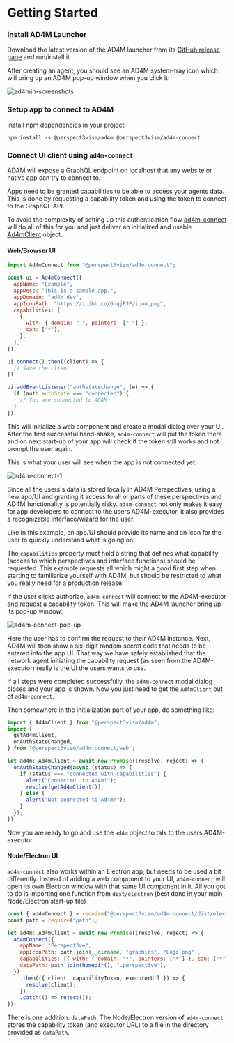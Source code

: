 
# Getting Started

<Steps>

### Install AD4M Launcher

Download the latest version of the AD4M launcher from
its [GitHub release page](https://github.com/perspect3vism/ad4min/releases) and run/install it.

After creating an agent, you should see an AD4M system-tray icon which will
bring up an AD4M pop-up window when you click it:

![ad4min-screenshots](/images/launcher.jpg)

### Setup app to connect to AD4M

Install npm dependencies in your project:

```
npm install -s @perspect3vism/ad4m @perspect3vism/ad4m-connect
```

### Connect UI client using `ad4m-connect`

ADAM will expose a GraphQL endpoint on localhost that any website or native app can try to connect to.

Apps need to be granted capabilities to be able to access your agents data.
This is done by requesting a capability token and using the token to connect to the GraphQL API.

To avoid the complexity of setting up this authentication flow [ad4m-connect](https://github.com/perspect3vism/ad4m-connect)
will do all of this for you and just deliver an initialized and usable
[Ad4mClient](/jsdoc/classes/Ad4mClient) object.

#### Web/Browser UI

```js
import Ad4mConnect from "@perspect3vism/ad4m-connect";

const ui = Ad4mConnect({
  appName: "Example",
  appDesc: "This is a sample app.",
  appDomain: "ad4m.dev",
  appIconPath: "https://i.ibb.co/GnqjPJP/icon.png",
  capabilities: [
    {
      with: { domain: "_", pointers: ["_"] },
      can: ["*"],
    },
  ],
});

ui.connect().then((client) => {
  // Save the client
});

ui.addEventListener("authstatechange", (e) => {
  if (auth.authState === "connected") {
    // You are connected to ADAM
  }
});
```

This will initialize a web component and create a modal dialog over your UI.
After the first successful hand-shake, `ad4m-connect` will put the token there
and on next start-up of your app will check if the token still works and
not prompt the user again.

This is what your user will see when the app is not connected yet:

![ad4m-connect-1](/images/connect.jpg)

Since all the users's data is stored locally in AD4M Perspectives,
using a new app/UI and granting it access to all or parts of these perspectives
and AD4M functionality is potentially risky.
`ad4m-connect` not only makes it easy for app developers to connect to the users AD4M-executor,
it also provides a recognizable interface/wizard for the user.

Like in this example, an app/UI should provide its name and an icon for the user
to quickly understand what is going on.

The `capabilities` property must hold a string that defines what capability
(access to which perspectives and interface functions) should be requested.
This example requests all which might a good first step when starting to familiarize
yourself with AD4M, but should be restricted to what you really need for a production release.

If the user clicks authorize, `ad4m-connect` will connect to the AD4M-executor and request a capability token.
This will make the AD4M launcher bring up its pop-up window:

![ad4m-connect-pop-up](/images/authorize.jpg)

Here the user has to confirm the request to their AD4M instance.
Next, AD4M will then show a six-digit random secret code that needs to be entered into the app UI.
That way we have safely established that the network agent initiating the capability request (as seen from
the AD4M-executor) really is the UI the users wants to use.

If all steps were completed successfully, the `ad4m-connect` modal dialog closes and your app is shown.
Now you just need to get the `Ad4mClient` out of `ad4m-connect`.

Then somewhere in the initialization part of your app, do something like:

```typescript
import { Ad4mClient } from "@perspect3vism/ad4m";
import {
  getAd4mClient,
  onAuthStateChanged,
} from "@perspect3vism/ad4m-connect/web";

let ad4m: Ad4mClient = await new Promise((resolve, reject) => {
  onAuthStateChanged(async (status) => {
    if (status === "connected_with_capabilities") {
      alert("Connected  to Ad4m!");
      resolve(getAd4mClient());
    } else {
      alert("Not connected to Ad4m!");
    }
  });
});
```

Now you are ready to go and use the `ad4m` object to talk to the users AD4M-executor.

#### Node/Electron UI

`ad4m-connect` also works within an Electron app, but needs to be used a bit differently.
Instead of adding a web component to your UI, `ad4m-connect` will open its own Electron window
with that same UI component in it.
All you got to do is importing one function from `dist/electron`
(best done in your main Node/Electron start-up file)

```js
const { ad4mConnect } = require("@perspect3vism/ad4m-connect/dist/electron");
const path = require("path");

let ad4m: Ad4mClient = await new Promise((resolve, reject) => {
  ad4mConnect({
    appName: "Perspect3ve",
    appIconPath: path.join(__dirname, "graphics", "Logo.png"),
    capabilities: [{ with: { domain: "*", pointers: ["*"] }, can: ["*"] }],
    dataPath: path.join(homedir(), ".perspect3ve"),
  })
    .then(({ client, capabilityToken, executorUrl }) => {
      resolve(client);
    })
    .catch(() => reject());
});
```

There is one addition: `dataPath`.
The Node/Electron version of `ad4m-connect` stores the capability token (and executor URL)
to a file in the directory provided as `dataPath`.

</Steps>
